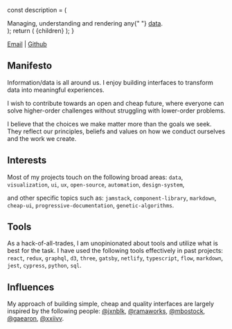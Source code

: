 

  const description = (
    <div>
      Managing, understanding and rendering any{" "}
      <a href={getGithubSourceLink()}>data</a>.
    </div>
  );
  return (
    <PageLayout description={description} title="About">
      {children}
    </PageLayout>
  );
}

[Email](mailto:chrisrzhou@pm.me) | [Github](https://github.com/chrisrzhou)

## Manifesto

Information/data is all around us. I enjoy building interfaces to transform data into meaningful experiences.

I wish to contribute towards an open and cheap future, where everyone can solve higher-order challenges without struggling with lower-order problems.

I believe that the choices we make matter more than the goals we seek. They reflect our principles, beliefs and values on how we conduct ourselves and the work we create.

## Interests

Most of my projects touch on the following broad areas:
`data`, `visualization`, `ui`, `ux`, `open-source`, `automation`, `design-system`,

and other specific topics such as:
`jamstack`, `component-library`, `markdown`, `cheap-ui`, `progressive-documentation`, `genetic-algorithms`.

## Tools

As a hack-of-all-trades, I am unopinionated about tools and utilize what is best for the task. I have used the following tools effectively in past projects: `react`, `redux`, `graphql`, `d3`, `three`, `gatsby`, `netlify`, `typescript`, `flow`, `markdown`, `jest`, `cypress`, `python`, `sql`.

## Influences

My approach of building simple, cheap and quality interfaces are largely inspired by the following people: [@jxnblk](https://jxnblk.com/), [@ramaworks](https://rama.works/), [@mbostock](https://github.com/mbostock), [@gaearon](https://github.com/gaearon), [@xxiivv](https://xxiivv.com/).
